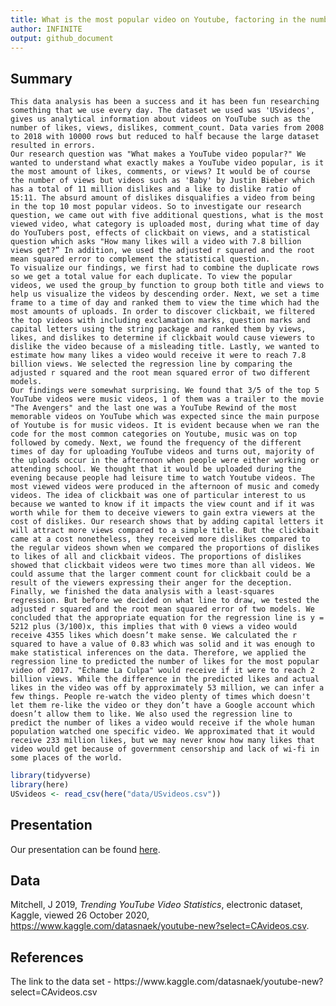 ```yaml
---
title: What is the most popular video on Youtube, factoring in the number of views, comments, and likes.
author: INFINITE
output: github_document
---
```


## Summary

  	This data analysis has been a success and it has been fun researching something that we use every day. The dataset we used was 'USvideos', gives us analytical information about videos on YouTube such as the number of likes, views, dislikes, comment_count. Data varies from 2008 to 2018 with 10000 rows but reduced to half because the large dataset resulted in errors.
  	Our research question was "What makes a YouTube video popular?" We wanted to understand what exactly makes a YouTube video popular, is it the most amount of likes, comments, or views? It would be of course the number of views but videos such as 'Baby' by Justin Bieber which has a total of 11 million dislikes and a like to dislike ratio of 15:11. The absurd amount of dislikes disqualifies a video from being in the top 10 most popular videos. So to investigate our research question, we came out with five additional questions, what is the most viewed video, what category is uploaded most, during what time of day do YouTubers post, effects of clickbait on views, and a statistical question which asks "How many likes will a video with 7.8 billion views get?” In addition, we used the adjusted r squared and the root mean squared error to complement the statistical question.
  	To visualize our findings, we first had to combine the duplicate rows so we get a total value for each duplicate. To view the popular videos, we used the group_by function to group both title and views to help us visualize the videos by descending order. Next, we set a time frame to a time of day and ranked them to view the time which had the most amounts of uploads. In order to discover clickbait, we filtered the top videos with including exclamation marks, question marks and capital letters using the string package and ranked them by views, likes, and dislikes to determine if clickbait would cause viewers to dislike the video because of a misleading title. Lastly, we wanted to estimate how many likes a video would receive it were to reach 7.8 billion views. We selected the regression line by comparing the adjusted r squared and the root mean squared error of two different models.
    Our findings were somewhat surprising. We found that 3/5 of the top 5 YouTube videos were music videos, 1 of them was a trailer to the movie "The Avengers" and the last one was a YouTube Rewind of the most memorable videos on YouTube which was expected since the main purpose of Youtube is for music videos. It is evident because when we ran the code for the most common categories on Youtube, music was on top followed by comedy. Next, we found the frequency of the different times of day for uploading YouTube videos and turns out, majority of the uploads occur in the afternoon when people were either working or attending school. We thought that it would be uploaded during the evening because people had leisure time to watch Youtube videos. The most viewed videos were produced in the afternoon of music and comedy videos. The idea of clickbait was one of particular interest to us because we wanted to know if it impacts the view count and if it was worth while for them to deceive viewers to gain extra viewers at the cost of dislikes. Our research shows that by adding capital letters it will attract more views compared to a simple title. But the clickbait came at a cost nonetheless, they received more dislikes compared to the regular videos shown when we compared the proportions of dislikes to likes of all and clickbait videos. The proportions of dislikes showed that clickbait videos were two times more than all videos. We could assume that the larger comment count for clickbait could be a result of the viewers expressing their anger for the deception. Finally, we finished the data analysis with a least-squares regression. But before we decided on what line to draw, we tested the adjusted r squared and the root mean squared error of two models. We concluded that the appropriate equation for the regression line is y = 5212 plus (3/100)x, this implies that with 0 views a video would receive 4355 likes which doesn’t make sense. We calculated the r squared to have a value of 0.83 which was solid and it was enough to make statistical inferences on the data. Therefore, we applied the regression line to predicted the number of likes for the most popular video of 2017. "Échame La Culpa" would receive if it were to reach 2 billion views. While the difference in the predicted likes and actual likes in the video was off by approximately 53 million, we can infer a few things. People re-watch the video plenty of times which doesn't let them re-like the video or they don’t have a Google account which doesn’t allow them to like. We also used the regression line to predict the number of likes a video would receive if the whole human population watched one specific video. We approximated that it would receive 233 million likes, but we may never know how many likes that video would get because of government censorship and lack of wi-fi in some places of the world. 
  


```r
library(tidyverse)
library(here)
USvideos <- read_csv(here("data/USvideos.csv"))
```

## Presentation

Our presentation can be found [here](presentation/presentation.html).

## Data 
Mitchell, J 2019, _Trending YouTube Video Statistics_, electronic dataset, Kaggle, viewed 26 October 2020, <https://www.kaggle.com/datasnaek/youtube-new?select=CAvideos.csv>.


## References

The link to the data set - 
https://www.kaggle.com/datasnaek/youtube-new?select=CAvideos.csv


